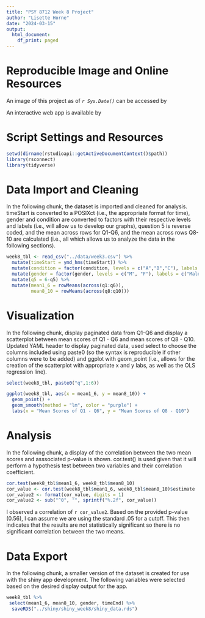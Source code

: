 ```yaml
---
title: "PSY 8712 Week 8 Project"
author: "Lisette Horne"
date: "2024-03-15"
output: 
  html_document:
    df_print: paged
---
```

# **Reproducible Image and Online Resources**
An image of this project as of *`r Sys.Date()`* can be accessed by <url>

An interactive web app is available by <url>

# **Script Settings and Resources**
```r
setwd(dirname(rstudioapi::getActiveDocumentContext()$path))
library(rsconnect)
library(tidyverse)
```

# **Data Import and Cleaning**
In the following chunk, the dataset is imported and cleaned for analysis. timeStart is converted to a POSIXct (i.e., the appropriate format for time), gender and condition are converted to factors with their respective levels and labels (i.e., will allow us to develop our graphs), question 5 is reverse coded, and the mean across rows for Q1-Q6, and the mean across rows Q8-10 are calculated (i.e., all which allows us to analyze the data in the following sections).
```r
week8_tbl <- read_csv("../data/week3.csv") %>%
  mutate(timeStart = ymd_hms(timeStart)) %>% 
  mutate(condition = factor(condition, levels = c("A","B","C"), labels = c("Block A", "Block B", "Contol"))) %>%
  mutate(gender = factor(gender, levels = c("M", "F"), labels = c("Male", "Female"))) %>%
  mutate(q5 = 6-q5) %>%
  mutate(mean1_6 = rowMeans(across(q1:q6)),
         mean8_10 = rowMeans(across(q8:q10)))
```

# **Visualization**
In the following chunk, display paginated data from Q1-Q6 and display a scatterplot between mean scores of Q1 - Q6 and mean scores of Q8 - Q10. Updated YAML header to display paginated data, used select to choose the columns included using paste0 (so the syntax is reproducible if other columns were to be added) and ggplot with geom_point (i.e., allows for the creation of the scatterplot with appropriate x and y labs, as well as the OLS regression line).
```r
select(week8_tbl, paste0("q",1:6))

ggplot(week8_tbl, aes(x = mean1_6, y = mean8_10)) +
  geom_point() +
  geom_smooth(method = "lm", color = "purple") +
  labs(x = "Mean Scores of Q1 - Q6", y = "Mean Scores of Q8 - Q10")
```

# **Analysis**
In the following chunk, a display of the correlation between the two mean scores and asssociated p-value is shown. cor.test() is used given that it will perform a hypothesis test between two variables and their correlation coefficient. 
```r
cor.test(week8_tbl$mean1_6, week8_tbl$mean8_10)
cor_value <- cor.test(week8_tbl$mean1_6, week8_tbl$mean8_10)$estimate
cor_value2 <- format(cor_value, digits = 1)
cor_value2 <- sub("^0", "", sprintf("%.2f", cor_value))
```
I observed a correlation of `r cor_value2`. Based on the provided p-value (0.56), I can assume we are using the standard .05 for a cutoff. This then indicates that the results are not statistically significant so there is no significant correlation between the two means.

# **Data Export**
In the following chunk, a smaller version of the dataset is created for use with the shiny app development. The following variables were selected based on the desired display output for the app.
```r
week8_tbl %>%
 select(mean1_6, mean8_10, gender, timeEnd) %>%
  saveRDS("../shiny/shiny_week8/shiny_data.rds")
```

